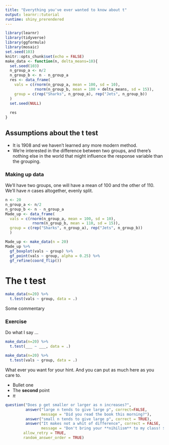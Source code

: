 ```yaml
---
title: "Everything you've ever wanted to know about t"
output: learnr::tutorial
runtime: shiny_prerendered
---
```


```r
library(learnr)
library(tidyverse)
library(ggformula)
library(mosaic)
set.seed(103)
knitr::opts_chunk$set(echo = FALSE)
make_data <- function(n, delta_means=10){
  set.seed(103)
  n_group_a <- n/2
  n_group_b <- n - n_group_a
  res <- data_frame(
    vals = c(rnorm(n_group_a, mean = 100, sd = 10), 
             rnorm(n_group_b, mean = 100 + delta_means, sd = 15)), 
    group = c(rep("Sharks", n_group_a), rep("Jets", n_group_b))
  )
  set.seed(NULL)
  
  res
}
```

## Assumptions about the t test

* It is 1908 and we haven't learned any more modern method.
* We're interested in the difference between two groups, and there's nothing else in the world that might influence the response variable than the grouping.

### Making up data

We'll have two groups, one will have a mean of 100 and the other of 110. We'll have $n$ cases altogether, evenly split.

```r
n <- 20
n_group_a <- n/2
n_group_b <- n - n_group_a
Made_up <- data_frame(
  vals = c(rnorm(n_group_a, mean = 100, sd = 10), 
            rnorm(n_group_b, mean = 110, sd = 15)), 
  group = c(rep("Sharks", n_group_a), rep("Jets", n_group_b))
  )
```

```r
Made_up <- make_data(n = 20)
Made_up %>%
  gf_boxplot(vals ~ group) %>%
  gf_point(vals ~ group, alpha = 0.25) %>%
  gf_refine(coord_flip())
```

# The t test

```r
make_data(n=20) %>%
  t.test(vals ~ group, data = .)
```

Some commentary

### Exercise 

Do what I say ...


```r
make_data(n=20) %>%
  t.test(___ ~ ___, data = .)
```

```r
make_data(n=20) %>%
  t.test(vals ~ group, data = .)
```



<div id="firstpass-hint">What ever you want for your hint. And you can put as much here as you care to.

* Bullet one
* The **second** point
* $\pi$
</div>

```r
question("Does p get smaller or larger as n increases?",
         answer("large n tends to give large p", correct=FALSE,
                message = "Did you read the book this morning?"),
         answer("small n tends to give large p", correct = TRUE),
         answer("It makes not a whit of difference", correct = FALSE,
                message = "Don't bring your **nihilism** to my class! $e^{i \\pi} = -1$"),
        allow_retry = TRUE,
        random_answer_order = TRUE)
```